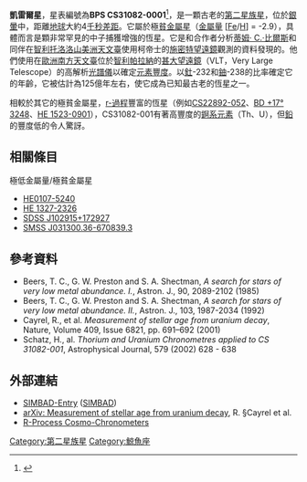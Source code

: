 {{Starbox begin |
   name=BPS CS31082-0001}}
<!--
{{Starbox image |
  image=[[Image:aldebaran-sun.gif|250px]] |
  caption=在金牛座頭部的畢宿五，大約在每年的5月31日靠近太陽。攝影：© by [[NASA|NASA]] SOHO C3. }}
\\-->
{{Starbox observe |
  epoch=J2000 |
  constell=[[鯨魚座|鯨魚座]] |
  ra=01h 29m 30.31s  |
  dec=-16° 08' 5.51" |
  appmag_v=11.7 }}
<!--
{{Starbox character |
  class=K5+III/dM2 V |
  b-v=1.54/? |
  u-b=1.90/? |
  variable=Suspected/? }}

{{Starbox astrometry |
  dist_pc= appr. 4 kpc }}

{{Starbox detail|
  age=? |
  metal=47-100%/? |
  mass=1/0.15 |
  radius=40-52/0.36 |
  rotation=? |
  luminosity=150/0.00014 | 
  temperature=4,000/? }}
\\-->
{{Starbox catalog |
  names=[[Bonner_Durchmusterung|BD]] -16°251, CS31082-001  }}
{{Starbox end}}
'''凱雷爾星'''，星表編號為''' BPS CS31082-0001 '''<ref>{{Cite web |url=http://spacemath.gsfc.nasa.gov/stars.html |title=Space Math @ NASA |accessdate=2016-01-05 |archive-date=2016-02-10 |archive-url=https://web.archive.org/web/20160210085039/http://spacemath.gsfc.nasa.gov/stars.html |dead-url=no }}</ref>，是一顆古老的[[金屬量#第二星族星|第二星族星]]，位於[[銀暈|銀暈]]中，距離[[地球|地球]]大約4[[秒差距|千秒差距]]。它屬於極[[金屬量|貧金屬星]]（[[金屬量|金屬量]] <nowiki>[</nowiki>[[鐵|Fe]]/[[氫|H]]<nowiki>]</nowiki> = -2.9），具體而言是顆非常罕見的中子捕獲增強的恆星。它是{{link-en|羅傑·凱雷爾| Roger Cayrel}}和合作者分析[[蒂姆·_C.·比爾斯|蒂姆· C.·比爾斯]]和同伴在[[智利|智利]][[托洛洛山美洲天文臺|托洛洛山美洲天文臺]]使用柯帝士的[[施密特望遠鏡|施密特望遠鏡]]觀測的資料發現的。他們使用在[[歐洲南方天文臺|歐洲南方天文臺]]位於[[智利|智利]][[帕拉納|帕拉納]]的[[甚大望遠鏡|甚大望遠鏡]]（VLT，Very Large Telescope）的高解析[[天文光譜儀|光譜儀]]以確定[[化學元素豐度#太陽系化學元素豐度|元素豐度]]。以[[釷|釷]]-232和[[鈾|鈾]]-238的比率確定它的年齡，它被估計為125億年左右，使它成為已知最古老的恆星之一。

相較於其它的極貧金屬星，[[r-過程|r-過程]]豐富的恆星（例如[[CS22892-052_(star)|CS22892-052]]、[[BD_+17°_3248|BD +17° 3248]]、[[HE_1523-0901|HE 1523-0901]]），CS31082-001有著高豐度的[[錒系元素|錒系元素]]（Th、U），但[[鉛|鉛]]的豐度低的令人驚訝。

== 相關條目 ==
;極低金屬量/極貧金屬星
* [[HE0107-5240|HE0107-5240]]
* [[HE_1327-2326|HE 1327-2326]]
* [[SDSS_J102915+172927|SDSS J102915+172927]]
* [[SMSS_J031300.36-670839.3|SMSS J031300.36-670839.3]]

== 參考資料 ==
{{reflist}}
* Beers, T. C., G. W. Preston and S. A. Shectman, ''A search for stars of very low metal abundance. I.'', Astron. J., 90, 2089-2102 (1985)
* Beers, T. C., G. W. Preston and S. A. Shectman, ''A search for stars of very low metal abundance. II.'',  Astron. J., 103, 1987-2034 (1992)
* Cayrel, R., et al. ''Measurement of stellar age from uranium decay'', Nature, Volume 409, Issue 6821, pp. 691–692 (2001)
* Schatz, H., al. ''Thorium and Uranium Chronometres applied to CS 31082-001'', Astrophysical Journal, 579 (2002) 628 - 638

== 外部連結 ==
* [http://simbad.u-strasbg.fr/sim-id.pl?protocol=html&Ident=bps+cs31082-0001 SIMBAD-Entry] ([[SIMBAD|SIMBAD]])
* [http://arxiv.org/abs/astro-ph/0104357 arXiv: Measurement of stellar age from uranium decay]{{Wayback|url=http://arxiv.org/abs/astro-ph/0104357 |date=20160624174810 }}, R. §Cayrel et al.
* [https://web.archive.org/web/20050118210353/http://dkcmzc.chemie.uni-mainz.de/~pfeiffer/ages.html R-Process Cosmo-Chronometers]

{{Stars of Cetus}}

[[Category:第二星族星|Category:第二星族星]]
[[Category:鯨魚座|Category:鯨魚座]]